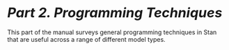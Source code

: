 # <i style="font-size: 110%; color:var(--bs-body-color)">Part 2. Programming Techniques</i> {-}

This part of the manual surveys general programming techniques in
Stan that are useful across a range of different model types.
